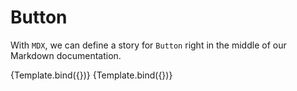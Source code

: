<!-- Button.stories.mdx -->



<Meta title='Example/Button' component={Button} />


# Button

With `MDX`, we can define a story for `Button` right in the middle of our
Markdown documentation.

<Canvas>
  <Story
    name='Default'
    args={{
      disabled: false,
    }}
  >
    {Template.bind({})}
  </Story>
  <Story
    name='Disabled'
    args={{
      disabled: true,
    }}
  >
    {Template.bind({})}
  </Story>
</Canvas>
